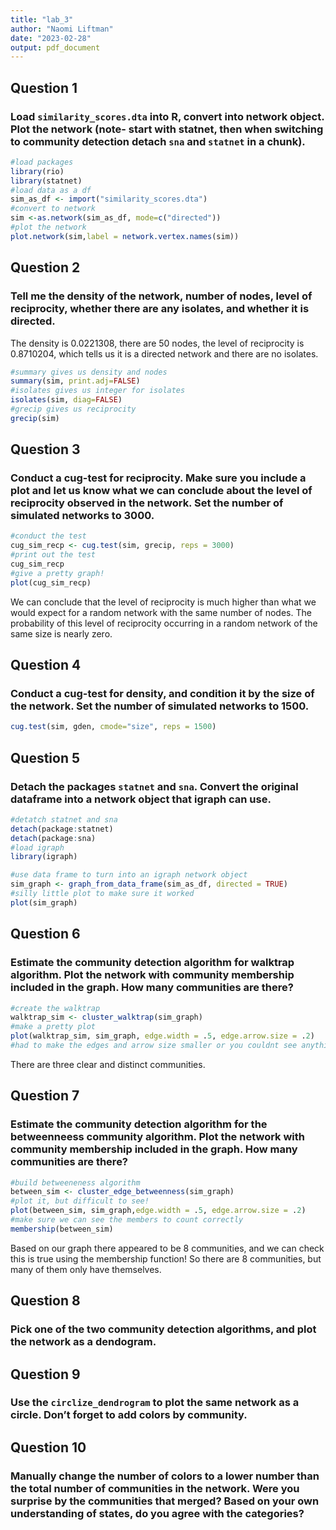 ```yaml
---
title: "lab_3"
author: "Naomi Liftman"
date: "2023-02-28"
output: pdf_document
---
```

## Question 1
### Load `similarity_scores.dta` into R, convert into network object. Plot the network (note- start with statnet, then when switching to community detection detach `sna` and `statnet` in a chunk).

```r
#load packages
library(rio)
library(statnet)
#load data as a df
sim_as_df <- import("similarity_scores.dta")
#convert to network
sim <-as.network(sim_as_df, mode=c("directed"))
#plot the network
plot.network(sim,label = network.vertex.names(sim))
```

## Question 2
### Tell me the density of the network, number of nodes, level of reciprocity, whether there are any isolates, and whether it is directed.

The density is 0.0221308, there are 50 nodes, the level of reciprocity is 0.8710204, which tells us it is a directed network and there are no isolates. 

```r
#summary gives us density and nodes
summary(sim, print.adj=FALSE)
#isolates gives us integer for isolates
isolates(sim, diag=FALSE)
#grecip gives us reciprocity 
grecip(sim)
```

## Question 3
### Conduct a cug-test for reciprocity. Make sure you include a plot and let us know what we can conclude about the level of reciprocity observed in the network. Set the number of simulated networks to 3000.

```r
#conduct the test
cug_sim_recp <- cug.test(sim, grecip, reps = 3000)
#print out the test
cug_sim_recp
#give a pretty graph!
plot(cug_sim_recp)
```
We can conclude that the level of reciprocity is much higher than what we would expect for a random network with the same number of nodes. The probability of this level of reciprocity occurring in a random network of the same size is nearly zero. 

## Question 4
### Conduct a cug-test for density, and condition it by the size of the network. Set the number of simulated networks to 1500.

```r
cug.test(sim, gden, cmode="size", reps = 1500)
```


## Question 5
### Detach the packages `statnet` and `sna`. Convert the original dataframe into a network object that igraph can use.

```r
#detatch statnet and sna
detach(package:statnet)
detach(package:sna)
#load igraph
library(igraph)
```

```r
#use data frame to turn into an igraph network object
sim_graph <- graph_from_data_frame(sim_as_df, directed = TRUE)
#silly little plot to make sure it worked
plot(sim_graph)
```


## Question 6
### Estimate the community detection algorithm for walktrap algorithm. Plot the network with community membership included in the graph. How many communities are there?

```r
#create the walktrap
walktrap_sim <- cluster_walktrap(sim_graph)
#make a pretty plot
plot(walktrap_sim, sim_graph, edge.width = .5, edge.arrow.size = .2)
#had to make the edges and arrow size smaller or you couldnt see anything
```
There are three clear and distinct communities. 

## Question 7
### Estimate the community detection algorithm for the betweenneess community algorithm. Plot the network with community membership included in the graph. How many communities are there?

```r
#build betweeneness algorithm
between_sim <- cluster_edge_betweenness(sim_graph)
#plot it, but difficult to see!
plot(between_sim, sim_graph,edge.width = .5, edge.arrow.size = .2)
#make sure we can see the members to count correctly
membership(between_sim)
```
Based on our graph there appeared to be 8 communities, and we can check this is true using the membership function! So there are 8 communities, but many of them only have themselves. 

## Question 8
### Pick one of the two community detection algorithms, and plot the network as a dendogram.

## Question 9
### Use the `circlize_dendrogram` to plot the same network as a circle. Don't forget to add colors by community.

## Question 10
### Manually change the number of colors to a lower number than the total number of communities in the network. Were you surprise by the communities that merged? Based on your own understanding of states, do you agree with the categories?

